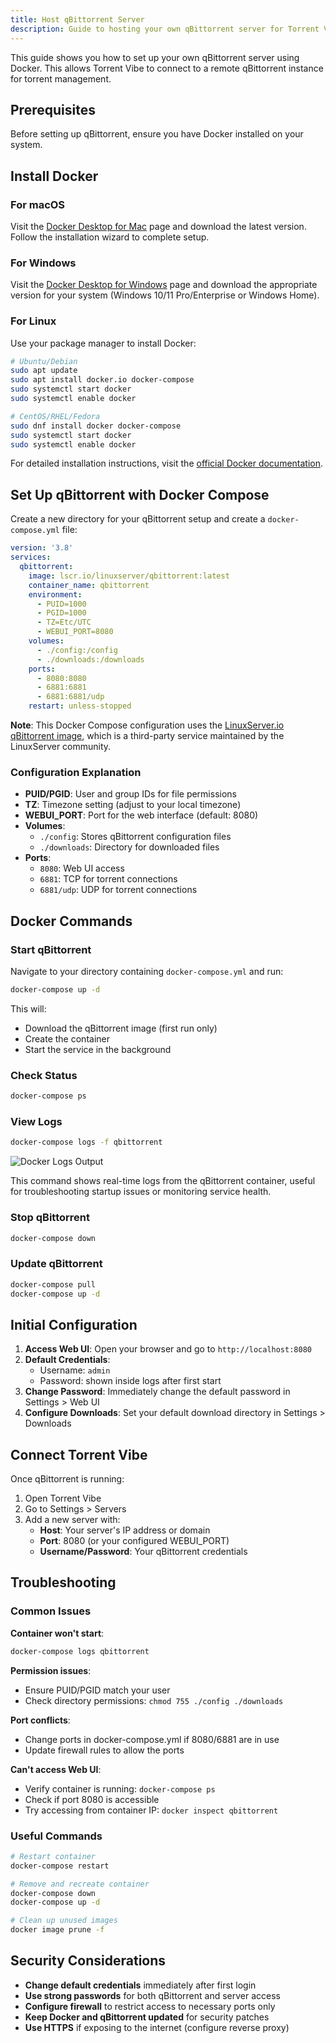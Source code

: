 ```yaml
---
title: Host qBittorrent Server
description: Guide to hosting your own qBittorrent server for Torrent Vibe
---
```


This guide shows you how to set up your own qBittorrent server using Docker. This allows Torrent Vibe to connect to a remote qBittorrent instance for torrent management.

## Prerequisites

Before setting up qBittorrent, ensure you have Docker installed on your system.

## Install Docker

### For macOS

Visit the [Docker Desktop for Mac](https://docs.docker.com/desktop/install/mac-install/) page and download the latest version. Follow the installation wizard to complete setup.

### For Windows

Visit the [Docker Desktop for Windows](https://docs.docker.com/desktop/install/windows-install/) page and download the appropriate version for your system (Windows 10/11 Pro/Enterprise or Windows Home).

### For Linux

Use your package manager to install Docker:

```bash
# Ubuntu/Debian
sudo apt update
sudo apt install docker.io docker-compose
sudo systemctl start docker
sudo systemctl enable docker

# CentOS/RHEL/Fedora
sudo dnf install docker docker-compose
sudo systemctl start docker
sudo systemctl enable docker
```

For detailed installation instructions, visit the [official Docker documentation](https://docs.docker.com/get-docker/).

## Set Up qBittorrent with Docker Compose

Create a new directory for your qBittorrent setup and create a `docker-compose.yml` file:

```yaml
version: '3.8'
services:
  qbittorrent:
    image: lscr.io/linuxserver/qbittorrent:latest
    container_name: qbittorrent
    environment:
      - PUID=1000
      - PGID=1000
      - TZ=Etc/UTC
      - WEBUI_PORT=8080
    volumes:
      - ./config:/config
      - ./downloads:/downloads
    ports:
      - 8080:8080
      - 6881:6881
      - 6881:6881/udp
    restart: unless-stopped
```

**Note**: This Docker Compose configuration uses the [LinuxServer.io qBittorrent image](https://hub.docker.com/r/linuxserver/qbittorrent), which is a third-party service maintained by the LinuxServer community.

### Configuration Explanation

- **PUID/PGID**: User and group IDs for file permissions
- **TZ**: Timezone setting (adjust to your local timezone)
- **WEBUI_PORT**: Port for the web interface (default: 8080)
- **Volumes**:
  - `./config`: Stores qBittorrent configuration files
  - `./downloads`: Directory for downloaded files
- **Ports**:
  - `8080`: Web UI access
  - `6881`: TCP for torrent connections
  - `6881/udp`: UDP for torrent connections

## Docker Commands

### Start qBittorrent

Navigate to your directory containing `docker-compose.yml` and run:

```bash
docker-compose up -d
```

This will:
- Download the qBittorrent image (first run only)
- Create the container
- Start the service in the background

### Check Status

```bash
docker-compose ps
```

### View Logs

```bash
docker-compose logs -f qbittorrent
```

![Docker Logs Output](/screenshots/docker-log.png)

This command shows real-time logs from the qBittorrent container, useful for troubleshooting startup issues or monitoring service health.

### Stop qBittorrent

```bash
docker-compose down
```

### Update qBittorrent

```bash
docker-compose pull
docker-compose up -d
```

## Initial Configuration

1. **Access Web UI**: Open your browser and go to `http://localhost:8080`
2. **Default Credentials**:
   - Username: `admin`
   - Password: shown inside logs after first start
3. **Change Password**: Immediately change the default password in Settings > Web UI
4. **Configure Downloads**: Set your default download directory in Settings > Downloads

## Connect Torrent Vibe

Once qBittorrent is running:

1. Open Torrent Vibe
2. Go to Settings > Servers
3. Add a new server with:
   - **Host**: Your server's IP address or domain
   - **Port**: 8080 (or your configured WEBUI_PORT)
   - **Username/Password**: Your qBittorrent credentials

## Troubleshooting

### Common Issues

**Container won't start**:
```bash
docker-compose logs qbittorrent
```

**Permission issues**:
- Ensure PUID/PGID match your user
- Check directory permissions: `chmod 755 ./config ./downloads`

**Port conflicts**:
- Change ports in docker-compose.yml if 8080/6881 are in use
- Update firewall rules to allow the ports

**Can't access Web UI**:
- Verify container is running: `docker-compose ps`
- Check if port 8080 is accessible
- Try accessing from container IP: `docker inspect qbittorrent`

### Useful Commands

```bash
# Restart container
docker-compose restart

# Remove and recreate container
docker-compose down
docker-compose up -d

# Clean up unused images
docker image prune -f
```

## Security Considerations

- **Change default credentials** immediately after first login
- **Use strong passwords** for both qBittorrent and server access
- **Configure firewall** to restrict access to necessary ports only
- **Keep Docker and qBittorrent updated** for security patches
- **Use HTTPS** if exposing to the internet (configure reverse proxy)
